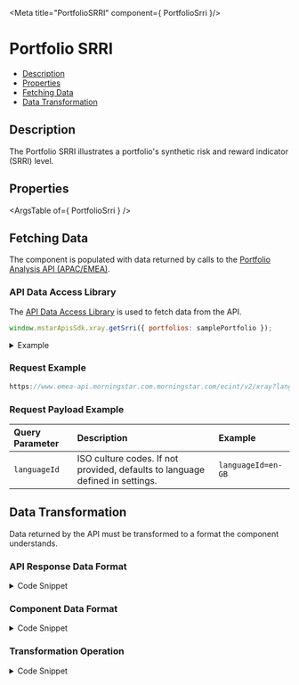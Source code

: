 
<Meta title="PortfolioSRRI" component={ PortfolioSrri }/>

<style> {
  `
    details {
      padding: 10px;
      font-weight: bold;
      color: white;
      background: #3c3c3c;
    }
    summary {
      font-family: "Nunito Sans","San Francisco",BlinkMacSystemFont,"Segoe UI","Helvetica Neue",Helvetica,Arial,sans-serif;
      cursor: pointer;
    }
    .summary-text {
      padding-left: 5px;
      font-size: 15px;
    }
    .hide {
      opacity: 0;
    }
    .v-application--wrap {
        min-height: 100%
    }
  `}

</style>

# Portfolio SRRI

- [Description](#description)
- [Properties](#properties)
- [Fetching Data](#fetching-data)
- [Data Transformation](#data-transformation)


## Description

The Portfolio SRRI illustrates a portfolio's synthetic risk and reward indicator (SRRI) level.

<Canvas withSource="open" withToolbar>
  <Story id="components-portfolio-srri--story-details"></Story>
</Canvas>

## Properties

<ArgsTable of={ PortfolioSrri } />

## Fetching Data

The component is populated with data returned by calls to the <a href={PORTFOLIO_ANALYSIS_EMEA_URL} target="_blank">Portfolio Analysis API (APAC/EMEA)</a>.
<!--
- [API Data Access Library](#api-data-access-library)
- [Request Example](#request)
- [Request Payload Example](#request-payload)
-->
### API Data Access Library

The <a href={DATA_ACCESS_LIBRARY} target="_blank">API Data Access Library</a> is used to fetch data from the API.

``` javascript dark
window.mstarApisSdk.xray.getSrri({ portfolios: samplePortfolio });
```
<details>
  <summary><span class="summary-text">Example</span></summary>

``` javascript dark
const samplePortfolio = {
  "type": 3,
  "benchmark": {
    "type": "Standard",
    "holdings": [
      {
        "identifier": "EUCA000555",
        "identifierType": "MSID",
        "weight": 100
      }
    ]
  },
  "holdings": [
    {
      "identifier": "F0GBR052QA",
      "identifierType": "MSID",
      "amount": 5000
    },
    {
      "identifier": "F000000EY1",
      "identifierType": "MSID",
      "amount": 2500
    },
    {
      "identifier": "F00000OXG7",
      "identifierType": "MSID",
      "amount": 2000
    },
    {
      "identifier": "F00000TWNO",
      "identifierType": "MSID",
      "amount": 10000
    }
  ],
  "name": "UK demo portfolio - amount"
}

window.mstarApisSdk.xray.getSrri({ portfolios: samplePortfolio});

```

</details>

### Request Example

```javascript dark
https://www.emea-api.morningstar.com.morningstar.com/ecint/v2/xray?languageId={{languageId}}

```

### Request Payload Example

| Query Parameter | Description|Example |
| :----------- | :--------| :----------- |
| `languageId` |	ISO culture codes. If not provided, defaults to language defined in settings. |`languageId=en-GB` |


## Data Transformation

Data returned by the API must be transformed to a format the component understands.
<!--
- [API Response Data Format](#api-response-data-format)
- [Component Data Format](#component-data-format)
- [Transformation Operation](#transformation-operation)
-->

### API Response Data Format

<details>
  <summary><span class="summary-text">Code Snippet</span></summary>

```json dark
{
  "status": {
    "detailedStatusMessage": "",
    "statusCode": 200,
    "statusDescription": ""
  },
  "riskStatistics": {
    "type": "MonthEnd",
    "currencyId": "GBP",
    "endDate": "2022-06-30",
    "sRRI": [
      {
        "value": 4,
        "timePeriod": "W260",
        "frequency": "W",
        "endDate": "2022-07-22"
      }
    ]
  }
}
```
</details>

### Component Data Format

<details>
  <summary><span class="summary-text">Code Snippet</span></summary>

```json dark
{
  "srriRank": 4
}
```
</details>

### Transformation Operation

<details>
  <summary><span class="summary-text">Code Snippet</span></summary>

```javascript dark
import { get } from 'lodash';
/*
...
*/
  parsedModelData() {
      const srriRank = get(this.modelData, 'sRRI[0].value');
      return {
          srriRank,
      };
  },
```
</details>
